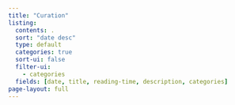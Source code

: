 ```yaml
---
title: "Curation"
listing:
  contents: .
  sort: "date desc"
  type: default
  categories: true
  sort-ui: false
  filter-ui: 
    - categories
  fields: [date, title, reading-time, description, categories]
page-layout: full
---
```

